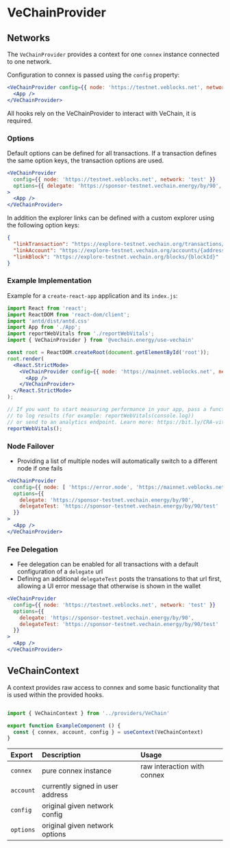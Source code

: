 
# VeChainProvider

<Meta title="Providers/VeChain" />

## Networks

The `VeChainProvider` provides a context for one `connex` instance connected to one network.

Configuration to connex is passed using the `config` property:

```jsx
<VeChainProvider config={{ node: 'https://testnet.veblocks.net', network: 'test' }}>
  <App />
</VeChainProvider>
```

All hooks rely on the VeChainProvider to interact with VeChain, it is required.

### Options

Default options can be defined for all transactions. If a transaction defines the same option keys, the transaction options are used.

```jsx
<VeChainProvider
  config={{ node: 'https://testnet.veblocks.net', network: 'test' }}
  options={{ delegate: 'https://sponsor-testnet.vechain.energy/by/90', delegateTest: 'https://sponsor-testnet.vechain.energy/by/90/test' }}
>
  <App />
</VeChainProvider>
```

In addition the explorer links can be defined with a custom explorer using the following option keys:

```json
{
  "linkTransaction": "https://explore-testnet.vechain.org/transactions/{txId}",
  "linkAccount": "https://explore-testnet.vechain.org/accounts/{address}",
  "linkBlock": "https://explore-testnet.vechain.org/blocks/{blockId}"
}
```


### Example Implementation

Example for a `create-react-app` application and its `index.js`:

```jsx
import React from 'react';
import ReactDOM from 'react-dom/client';
import 'antd/dist/antd.css'
import App from './App';
import reportWebVitals from './reportWebVitals';
import { VeChainProvider } from '@vechain.energy/use-vechain'

const root = ReactDOM.createRoot(document.getElementById('root'));
root.render(
  <React.StrictMode>
    <VeChainProvider config={{ node: 'https://mainnet.veblocks.net', network: 'main' }}>
      <App />
    </VeChainProvider>
  </React.StrictMode>
);

// If you want to start measuring performance in your app, pass a function
// to log results (for example: reportWebVitals(console.log))
// or send to an analytics endpoint. Learn more: https://bit.ly/CRA-vitals
reportWebVitals();
```

### Node Failover

* Providing a list of multiple nodes will automatically switch to a different node if one fails

```jsx
<VeChainProvider
  config={{ node: [ 'https://error.node', 'https://mainnet.veblocks.net', 'https://node.vechain.energy' ] }}
  options={{
    delegate: 'https://sponsor-testnet.vechain.energy/by/90',
    delegateTest: 'https://sponsor-testnet.vechain.energy/by/90/test'
  }}
>
  <App />
</VeChainProvider>
```


### Fee Delegation

* Fee delegation can be enabled for all transactions with a default configuration of a `delegate` url
* Defining an additional `delegateTest` posts the transations to that url first, allowing a UI error message that otherwise is shown in the wallet

```jsx
<VeChainProvider
  config={{ node: 'https://testnet.veblocks.net', network: 'test' }}
  options={{
    delegate: 'https://sponsor-testnet.vechain.energy/by/90',
    delegateTest: 'https://sponsor-testnet.vechain.energy/by/90/test'
  }}
>
  <App />
</VeChainProvider>
```


## VeChainContext

A context provides raw access to connex and some basic functionality that is used within the provided hooks.

```jsx

import { VeChainContext } from '../providers/VeChain'

export function ExampleComponent () {
  const { connex, account, config } = useContext(VeChainContext)
}
```

Export | Description | Usage
:----- | :---------- | :------
`connex` | pure connex instance | raw interaction with connex
`account` | currently signed in user address
`config` | original given network config 
`options` | original given network options 